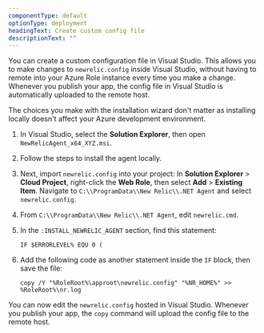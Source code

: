 ```yaml
---
componentType: default
optionType: deployment
headingText: Create custom config file
descriptionText: ""  
---
```


You can create a custom configuration file in Visual Studio. This allows you to make changes to `newrelic.config` inside Visual Studio, without having to remote into your Azure Role instance every time you make a change. Whenever you publish your app, the config file in Visual Studio is automatically uploaded to the remote host.

The choices you make with the installation wizard don't matter as installing locally doesn't affect your Azure development environment.

1. In Visual Studio, select the <DoNotTranslate>**Solution Explorer**</DoNotTranslate>, then open `NewRelicAgent_x64_XYZ.msi`.
2. Follow the steps to install the agent locally.
3. Next, import `newrelic.config` into your project: In <DoNotTranslate>**Solution Explorer**</DoNotTranslate> > <DoNotTranslate>**Cloud Project**</DoNotTranslate>, right-click the <DoNotTranslate>**Web Role**</DoNotTranslate>, then select <DoNotTranslate>**Add**</DoNotTranslate> > <DoNotTranslate>**Existing Item**</DoNotTranslate>. Navigate to `C:\\ProgramData\\New Relic\\.NET Agent` and select `newrelic.config`.
4. From `C:\\ProgramData\\New Relic\\.NET Agent`, edit `newrelic.cmd`.
5. In the `:INSTALL_NEWRELIC_AGENT` section, find this statement:

   ```batch
   IF $ERRORLEVEL% EQU 0 (
   ```
6. Add the following code as another statement inside the `IF` block, then save the file:

   ```batch
   copy /Y "%RoleRoot%\approot\newrelic.config" "%NR_HOME%" >> %RoleRoot%\nr.log
   ```

You can now edit the `newrelic.config` hosted in Visual Studio. Whenever you publish your app, the `copy` command will upload the config file to the remote host.